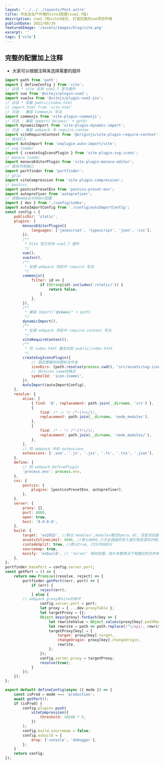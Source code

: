 ```yaml
---
layout: '../../../layouts/Post.astro'
title: 开发及生产环境的vite3配置(vue2.7版)
description: vue2.7和vite3组合, 打造完美的vue项目环境
publishDate: 2022/08/30
featuredImage: '/assets/images/blog/vite.png'
excerpt: ''
tags: ['vite']
---
```

## 完整的配置加上注释
- 大家可以根据注释来选择需要的插件

```javascript
import path from 'path';
import { defineConfig } from 'vite';
// 必选 * vite 支持 vue2.7 官方插件
import vue from '@vitejs/plugin-vue2';
import vueJsx from '@vitejs/plugin-vue2-jsx';
// 必选 * 加载 public/index.html
// import html from 'vite-html'
// 可选 - 兼容 CommonJs 写法
import commonjs from 'vite-plugin-commonjs';
// 可选 - 兼容 import('@views/' + path)
import dynamicImport from 'vite-plugin-dynamic-import';
// 可选 - 兼容 webpack 中 require.contex
import viteRequireContext from '@originjs/vite-plugin-require-context';
// 自动引入
import AutoImport from 'unplugin-auto-import/vite';
// svg-loader
import { createSvgIconsPlugin } from 'vite-plugin-svg-icons';
// monaco loader
import monacoEditorPlugin from 'vite-plugin-monaco-editor';
// 查找可用端口
import portfinder from 'portfinder';
// gzip
import viteCompression from 'vite-plugin-compression';
// postcss
import postcssPresetEnv from 'postcss-preset-env';
import autoprefixer from 'autoprefixer';
// 获取webpack的dev配置
import { dev } from './config/index';
import autoImportConfig from './config/autoImportConfig';
const config = {
	publicDir: 'static',
	plugins: [
		monacoEditorPlugin({
			languages: ['javascript', 'typescript', 'json', 'css'],
		}),
		/**
		 * Vite 官方支持 vue2.7 插件
		 */
		vue(),
		vueJsx(),
		/**
		 * 处理 webpack 项目中 require 写法
		 */
		commonjs({
			filter: id => {
				if (String(id).includes('/static/')) {
					return false;
				}
			},
		}),
		/**
		 * 兼容 import('@views/' + path)
		 */
		dynamicImport(),
		/**
		 * 处理 webpack 项目中 require.context 写法
		 */
		viteRequireContext(),
		/**
		 * 将 index.html 重定向到 public/index.html
		 */
		createSvgIconsPlugin({
			// 指定要缓存的图标文件夹
			iconDirs: [path.resolve(process.cwd(), 'src/assets/svg-icon')],
			// 执行icon name的格式
			symbolId: 'icon-[name]',
		}),
		AutoImport(autoImportConfig),
	],
	resolve: {
		alias: [
			{ find: '@', replacement: path.join(__dirname, 'src') },
			{
				find: /* ~/ */ /^~(?=\/)/,
				replacement: path.join(__dirname, 'node_modules'),
			},
			{
				find: /* ~ */ /^~(?!\/)/,
				replacement: path.join(__dirname, 'node_modules/'),
			},
		],
		// 同 webpack 中的 extensions
		extensions: ['.vue', '.js', '.jsx', '.ts', '.tsx', '.json'],
	},
	define: {
		// 同 webpack.DefinePlugin
		'process.env': process.env,
	},
	css: {
		postcss: {
			plugins: [postcssPresetEnv, autoprefixer],
		},
	},
	server: {
		proxy: {},
		port: 8080,
		open: true,
		host: '0.0.0.0',
	},
	build: {
		target: 'es2015', //默认'modules',modules模式Opera、UC、百度浏览器不支持，由于对于移动端，不建议设置modules模式
		assetsInlineLimit: 4096, //默认4096,小于此阈值的导入或引用资源将内联为 base64 编码，以避免额外的 http 请求
		cssCodeSplit: true, //默认true, CSS代码拆分
		sourcemap: true,
		minify: 'esbuild', // 'terser' 相对较慢，但大多数情况下构建后的文件体积更小。'esbuild' 最小化混淆更快但构建后的文件相对更大。
	},
};
portfinder.basePort = config.server.port;
const getPort = () => {
	return new Promise((resolve, reject) => {
		portfinder.getPort((err, port) => {
			if (err) {
				reject(err);
			} else {
        // webpack proxy和vite的抹平
				config.server.port = port;
				let proxy = { ...dev.proxyTable };
				let targetProxy = {};
				Object.keys(proxy).forEach(key => {
					let rewriteValue = Object.values(proxy[key].pathRewrite)[0];
					let rewrite = path => path.replace(/^\/api/, rewriteValue || '');
					targetProxy[key] = {
						target: proxy[key].target,
						changeOrigin: proxy[key].changeOrigin,
						rewrite,
					};
				});
				config.server.proxy = targetProxy;
				resolve(true);
			}
		});
	});
};

export default defineConfig(async ({ mode }) => {
	const isProd = mode === 'production';
	await getPort();
	if (isProd) {
		config.plugins.push(
			viteCompression({
				threshold: 10240 * 5,
			})
		);
		config.build.sourcemap = false;
		config.esbuild = {
			drop: ['console', 'debugger'],
		};
	}
	return config;
});
```
